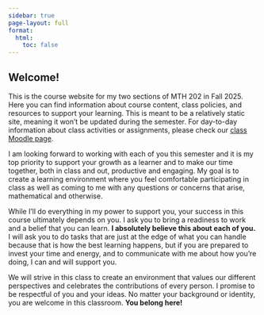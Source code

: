 ```yaml
---
sidebar: true
page-layout: full
format:
  html: 
    toc: false
---
```


::: center
# Welcome!
:::

This is the course website for my two sections of MTH 202 in Fall 2025. Here you can find information about course content, class policies, and resources to support your learning. This is meant to be a relatively static site, meaning it won't be updated during the semester. For day-to-day information about class activities or assignments, please check our [class Moodle page](https://learning.up.edu/course/view.php?id=44091).

I am looking forward to working with each of you this semester and it is my top priority to support your growth as a learner and to make our time together, both in class and out, productive and engaging. My goal is to create a learning environment where you feel comfortable participating in class as well as coming to me with any questions or concerns that arise, mathematical and otherwise.

While I'll do everything in my power to support you, your success in this course ultimately depends on you. I ask you to bring a readiness to work and a belief that you can learn. **I absolutely believe this about each of you.** I will ask you to do tasks that are just at the edge of what you can handle because that is how the best learning happens, but if you are prepared to invest your time and energy, and to communicate with me about how you're doing, I can and will support you.

We will strive in this class to create an environment that values our different perspectives and celebrates the contributions of every person. I promise to be respectful of you and your ideas. No matter your background or identity, you are welcome in this classroom. **You belong here!**
